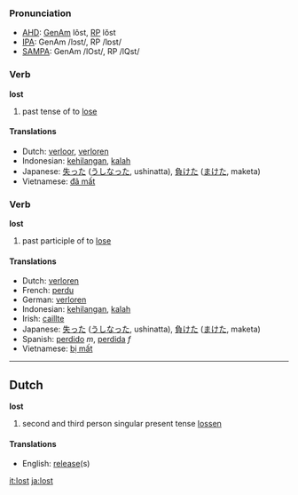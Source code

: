 === Pronunciation ===
*[[w:AHD|AHD]]: [[w:General American|GenAm]] lôst, [[w:Received Pronunciation|RP]] lŏst
*[[w:IPA|IPA]]: GenAm /lɔst/, RP /lɒst/
*[[w:SAMPA|SAMPA]]: GenAm /lOst/, RP /lQst/

=== Verb ===

'''lost'''

# past tense of to [[lose]]

==== Translations ====
*Dutch: [[verloor]], [[verloren]]
*Indonesian: [[hilang|kehilangan]], [[kalah]]
*Japanese: [[失った]] ([[うしなった]], ushinatta), [[負けた]] ([[まけた]], maketa)
*Vietnamese: [[đã mất]]

=== Verb ===

'''lost'''

# past participle of to [[lose]]

==== Translations ====
*Dutch: [[verloren]]
*French: [[perdu]]
*German: [[verloren]]
*Indonesian: [[hilang|kehilangan]], [[kalah]]
*Irish: [[caillte]]
*Japanese: [[失った]] ([[うしなった]], ushinatta), [[負けた]] ([[まけた]], maketa)
*Spanish: [[perdido]] ''m'', [[perdida]] ''f''
*Vietnamese: [[bị mất]]
----

==Dutch==

'''lost'''

# second and third person singular present tense [[lossen]]

==== Translations ====
*English: [[release]](s)

[[it:lost]]
[[ja:lost]]